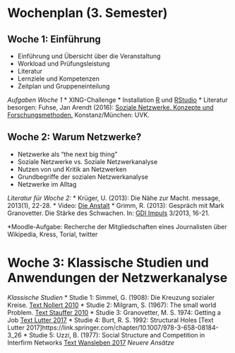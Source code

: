 # Wochenplan (3. Semester)

## Woche 1: Einführung
* Einführung und Übersicht über die Veranstaltung
* Workload und Prüfungsleistung
* Literatur
* Lernziele und Kompetenzen
* Zeitplan und Gruppeneinteilung

*Aufgaben Woche 1*
* XING-Challenge
* Installation [R](https://cran.uni-muenster.de/) und [RStudio](https://www.rstudio.com/products/rstudio/download/#download)
* Literatur besorgen: Fuhse, Jan Arendt (2016): [Soziale Netzwerke. Konzepte und Forschungsmethoden.](https://link.springer.com/chapter/10.1007/978-3-531-92575-2_19) Konstanz/München: UVK.

## Woche 2: Warum Netzwerke?
* Netzwerke als "the next big thing"
* Soziale Netzwerke vs. Soziale Netzwerkanalyse
* Nutzen von und Kritik an Netzwerken
* Grundbegriffe der sozialen Netzwerkanalyse
* Netzwerke im Alltag

*Literatur für Woche 2:* 
* Krüger, U. (2013): Die Nähe zur Macht. message, 2013(1), 22-28. 
* Video: [Die Anstalt](https://www.youtube.com/watch?v=y_bmegfMyVI)
* Grimm, R. (2013): Gespräch mit Mark Granovetter. Die Stärke des Schwachen. In: [GDI Impuls](https://gdiabo.genios.de/document?id=GDI__D50387D40F7C8AAEC3206E31B8965BDF&src=hitlist&offset=0) 3/2013, 16-21.

*Moodle-Aufgabe: Recherche der Mitgliedschaften eines Journalisten über Wikipedia, Kress, Torial, twitter

# Woche 3: Klassische Studien und Anwendungen der Netzwerkanalyse
*Klassische Studien*
* Studie 1: Simmel, G. (1908): Die Kreuzung sozialer Kreise. [Text Nollert 2010](https://link.springer.com/chapter/10.1007%2F978-3-531-92575-2_14)
* Studie 2: Milgram, S. (1967): The small world Problem. [Text Stauffer 2010](https://link.springer.com/chapter/10.1007/978-3-531-92575-2_19)
* Studie 3: Granovetter, M. S. 1974: Getting a Job [Text Lutter 2017](https://link.springer.com/chapter/10.1007/978-3-658-08184-3_21)
* Studie 4: Burt, R. S. 1992: Structural Holes [Text Lutter 2017]https://link.springer.com/chapter/10.1007/978-3-658-08184-3_26
* Studie 5: Uzzi, B. (1977): Social Structure and Competition in Interfirm Networks [Text Wansleben 2017](https://link.springer.com/chapter/10.1007/978-3-658-08184-3_34)
*Neuere Ansätze*



